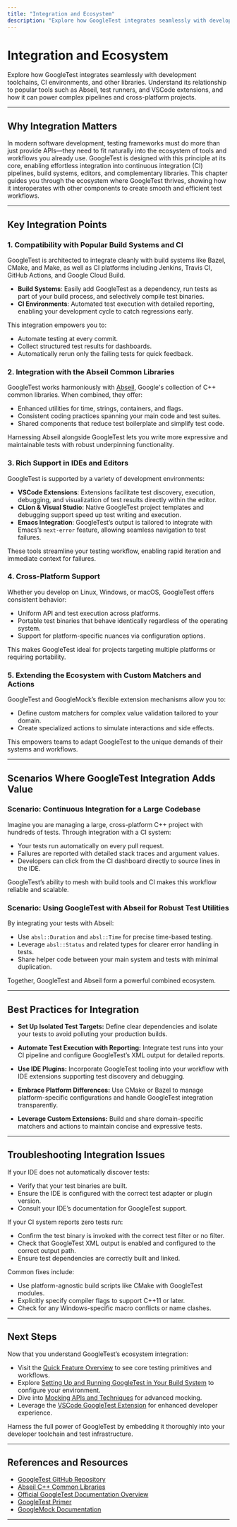 ```yaml
---
title: "Integration and Ecosystem"
description: "Explore how GoogleTest integrates seamlessly with development toolchains, CI environments, and other libraries. Understand its relationship to popular tools such as Abseil, test runners, and VSCode extensions, and how it can power complex pipelines and cross-platform projects."
---
```


# Integration and Ecosystem

Explore how GoogleTest integrates seamlessly with development toolchains, CI environments, and other libraries. Understand its relationship to popular tools such as Abseil, test runners, and VSCode extensions, and how it can power complex pipelines and cross-platform projects.

---

## Why Integration Matters

In modern software development, testing frameworks must do more than just provide APIs—they need to fit naturally into the ecosystem of tools and workflows you already use. GoogleTest is designed with this principle at its core, enabling effortless integration into continuous integration (CI) pipelines, build systems, editors, and complementary libraries. This chapter guides you through the ecosystem where GoogleTest thrives, showing how it interoperates with other components to create smooth and efficient test workflows.

---

## Key Integration Points

### 1. Compatibility with Popular Build Systems and CI

GoogleTest is architected to integrate cleanly with build systems like Bazel, CMake, and Make, as well as CI platforms including Jenkins, Travis CI, GitHub Actions, and Google Cloud Build.

- **Build Systems**: Easily add GoogleTest as a dependency, run tests as part of your build process, and selectively compile test binaries.
- **CI Environments**: Automated test execution with detailed reporting, enabling your development cycle to catch regressions early.

This integration empowers you to:

- Automate testing at every commit.
- Collect structured test results for dashboards.
- Automatically rerun only the failing tests for quick feedback.

### 2. Integration with the Abseil Common Libraries

GoogleTest works harmoniously with [Abseil](https://abseil.io/), Google's collection of C++ common libraries. When combined, they offer:

- Enhanced utilities for time, strings, containers, and flags.
- Consistent coding practices spanning your main code and test suites.
- Shared components that reduce test boilerplate and simplify test code.

Harnessing Abseil alongside GoogleTest lets you write more expressive and maintainable tests with robust underpinning functionality.

### 3. Rich Support in IDEs and Editors

GoogleTest is supported by a variety of development environments:

- **VSCode Extensions**: Extensions facilitate test discovery, execution, debugging, and visualization of test results directly within the editor.
- **CLion & Visual Studio**: Native GoogleTest project templates and debugging support speed up test writing and execution.
- **Emacs Integration**: GoogleTest’s output is tailored to integrate with Emacs’s `next-error` feature, allowing seamless navigation to test failures.

These tools streamline your testing workflow, enabling rapid iteration and immediate context for failures.

### 4. Cross-Platform Support

Whether you develop on Linux, Windows, or macOS, GoogleTest offers consistent behavior:

- Uniform API and test execution across platforms.
- Portable test binaries that behave identically regardless of the operating system.
- Support for platform-specific nuances via configuration options.

This makes GoogleTest ideal for projects targeting multiple platforms or requiring portability.

### 5. Extending the Ecosystem with Custom Matchers and Actions

GoogleTest and GoogleMock’s flexible extension mechanisms allow you to:

- Define custom matchers for complex value validation tailored to your domain.
- Create specialized actions to simulate interactions and side effects.

This empowers teams to adapt GoogleTest to the unique demands of their systems and workflows.

---

## Scenarios Where GoogleTest Integration Adds Value

### Scenario: Continuous Integration for a Large Codebase

Imagine you are managing a large, cross-platform C++ project with hundreds of tests. Through integration with a CI system:

- Your tests run automatically on every pull request.
- Failures are reported with detailed stack traces and argument values.
- Developers can click from the CI dashboard directly to source lines in the IDE.

GoogleTest’s ability to mesh with build tools and CI makes this workflow reliable and scalable.

### Scenario: Using GoogleTest with Abseil for Robust Test Utilities

By integrating your tests with Abseil:

- Use `absl::Duration` and `absl::Time` for precise time-based testing.
- Leverage `absl::Status` and related types for clearer error handling in tests.
- Share helper code between your main system and tests with minimal duplication.

Together, GoogleTest and Abseil form a powerful combined ecosystem.

---

## Best Practices for Integration

- **Set Up Isolated Test Targets:** Define clear dependencies and isolate your tests to avoid polluting your production builds.

- **Automate Test Execution with Reporting:** Integrate test runs into your CI pipeline and configure GoogleTest’s XML output for detailed reports.

- **Use IDE Plugins:** Incorporate GoogleTest tooling into your workflow with IDE extensions supporting test discovery and debugging.

- **Embrace Platform Differences:** Use CMake or Bazel to manage platform-specific configurations and handle GoogleTest integration transparently.

- **Leverage Custom Extensions:** Build and share domain-specific matchers and actions to maintain concise and expressive tests.

---

## Troubleshooting Integration Issues

<AccordionGroup title="Common Integration Challenges"> 
<Accordion title="Test Discovery Fails in IDE"> 
If your IDE does not automatically discover tests:

- Verify that your test binaries are built.
- Ensure the IDE is configured with the correct test adapter or plugin version.
- Consult your IDE’s documentation for GoogleTest support.
</Accordion>
<Accordion title="CI Reports No Test Executions"> 
If your CI system reports zero tests run:

- Confirm the test binary is invoked with the correct test filter or no filter.
- Check that GoogleTest XML output is enabled and configured to the correct output path.
- Ensure test dependencies are correctly built and linked.
</Accordion>
<Accordion title="Cross-Platform Build Errors"> 
Common fixes include:

- Use platform-agnostic build scripts like CMake with GoogleTest modules.
- Explicitly specify compiler flags to support C++11 or later.
- Check for any Windows-specific macro conflicts or name clashes.
</Accordion>
</AccordionGroup>

---

## Next Steps

Now that you understand GoogleTest’s ecosystem integration:

- Visit the [Quick Feature Overview](../product-intro-core-value/feature-quick-tour) to see core testing primitives and workflows.
- Explore [Setting Up and Running GoogleTest in Your Build System](../getting-started/setup-and-installation/installation-options) to configure your environment.
- Dive into [Mocking APIs and Techniques](../api-reference/mocking-apis/mock-classes-methods) for advanced mocking.
- Leverage the [VSCode GoogleTest Extension](https://marketplace.visualstudio.com/items?itemName=matepek.vscode-catch2-test-adapter) for enhanced developer experience.

Harness the full power of GoogleTest by embedding it thoroughly into your developer toolchain and test infrastructure.

---

## References and Resources

- [GoogleTest GitHub Repository](https://github.com/google/googletest)
- [Abseil C++ Common Libraries](https://abseil.io/)
- [Official GoogleTest Documentation Overview](https://google.github.io/googletest/)
- [GoogleTest Primer](../getting-started/setup-and-installation/prerequisites-system-requirements)
- [GoogleMock Documentation](../api-reference/mocking-apis/mock-classes-methods)

---